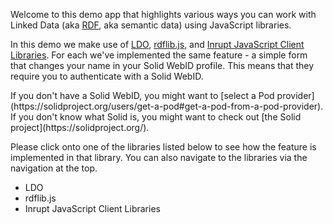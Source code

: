 
Welcome to this demo app that highlights various ways you can work with Linked Data (aka [RDF](https://www.w3.org/TR/rdf11-primer/), aka semantic data) using
JavaScript libraries.

In this demo we make use of [LDO](https://github.com/o-development/ldo/), [rdflib.js](https://github.com/linkeddata/rdflib.js/), and [Inrupt JavaScript Client Libraries](https://docs.inrupt.com/developer-tools/javascript/client-libraries/). For each
we've implemented the same feature - a simple form that changes your name in your Solid WebID profile. This means that
they require you to authenticate with a Solid WebID.

<div className="message is-warning">
    <div className="message-body">
        If you don't have a Solid WebID, you might want to [select a Pod
        provider](https://solidproject.org/users/get-a-pod#get-a-pod-from-a-pod-provider). If you don't know what Solid
        is, you might want to check out [the Solid project](https://solidproject.org/).
    </div>
</div>

Please click onto one of the libraries listed below to see how the feature is implemented in that library. You can also
navigate to the libraries via the navigation at the top.

- <Link to="/ldo">LDO</Link>
- <Link to="/rdflib">rdflib.js</Link>
- <Link to="/inrupt">Inrupt JavaScript Client Libraries</Link>
